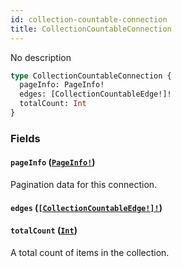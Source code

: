 ```yaml
---
id: collection-countable-connection
title: CollectionCountableConnection
---
```


No description

```graphql
type CollectionCountableConnection {
  pageInfo: PageInfo!
  edges: [CollectionCountableEdge!]!
  totalCount: Int
}
```

### Fields

#### `pageInfo` ([`PageInfo!`](/docs/developer/api-reference/objects/page-info))

Pagination data for this connection.

#### `edges` ([`[CollectionCountableEdge!]!`](/docs/developer/api-reference/objects/collection-countable-edge))

#### `totalCount` ([`Int`](/docs/developer/api-reference/scalars/int))

A total count of items in the collection.
